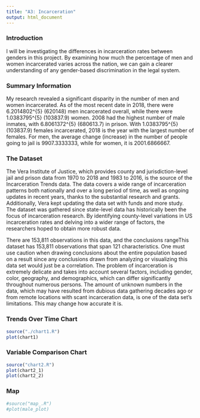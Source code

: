 ---
title: "A3: Incarceration"
output: html_document
---

### Introduction

I will be investigating the differences in incarceration rates between genders in this project. By examining how much the percentage of men and women incarcerated varies across the nation, we can gain a clearer understanding of any gender-based discrimination in the legal system.



### Summary Information

My research revealed a significant disparity in the number of men and women incarcerated. As of the most recent date in 2018, there were 6.2014802^{5} (620148) men incarcerated overall, while there were 1.0383795^{5} (103837.9) women. 2008 had the highest number of male inmates, with 6.8061372^{5} (680613.7) in prison. With 1.0383795^{5} (103837.9) females incarcerated, 2018 is the year with the largest number of females. For men, the average change (increase) in the number of people going to jail is 9907.3333333, while for women, it is 2001.6866667.




### The Dataset

The Vera Institute of Justice, which provides county and jurisdiction-level jail and prison data from 1970 to 2018 and 1983 to 2016, is the source of the Incarceration Trends data. The data covers a wide range of incarceration patterns both nationally and over a long period of time, as well as ongoing updates in recent years, thanks to the substantial research and grants. Additionally, Vera kept updating the data set with funds and more study. The dataset was gathered since state-level data has historically been the focus of incarceration research. By identifying county-level variations in US incarceration rates and delving into a wider range of factors, the researchers hoped to obtain more robust data.

There are 153,811 observations in this data, and the conclusions rangeThis dataset has 153,811 observations that span 121 characteristics. One must use caution when drawing conclusions about the entire population based on a result since any conclusions drawn from analyzing or visualizing this data set would just be a correlation. The problem of incarceration is extremely delicate and takes into account several factors, including gender, color, geography, and demographics, which can differ significantly throughout numerous persons. The amount of unknown numbers in the data, which may have resulted from dubious data gathering decades ago or from remote locations with scant incarceration data, is one of the data set's limitations. This may change how accurate it is.


### Trends Over Time Chart


```{r chart1, echo = FALSE}

source("./chart1.R")
plot(chart1)
```

### Variable Comparison Chart

```{r chart2, echo = FALSE, message = FALSE}
source("chart2.R")
plot(chart2_1)
plot(chart2_2)

```




### Map

```{r map, echo = FALSE, message = FALSE}
#source("map_.R")
#plot(male_plot)

```


